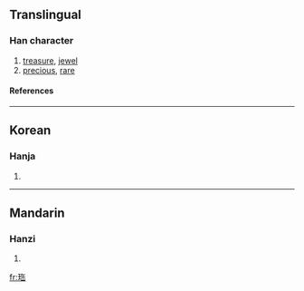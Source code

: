 ==Translingual==
===Han character===
{{Han char|rn=96|rad=玉|as=06|sn=10|four=|canj=一土人十山 (MGOJU)}}
# [[treasure]], [[jewel]]
# [[precious]], [[rare]]
====References====
{{Han ref|kx=0731.070|dkj=20963|dj=1142.200|hdz=21111.080|uh=73E4|ud=29668}}

----
==Korean==
===Hanja===
{{ko-hanja|hangeul=보|eumhun=|rv=bo|mr=po|y=po}}
# {{defn|Korean}}

----
==Mandarin==
===Hanzi===
{{cmn-hanzi|pin=[[bǎo]] (bao3), [[hūi]] (hui1)|wg=pao<sup>3</sup>, hui<sup>1</sup>}}
# {{defn|Mandarin}}

[[fr:珤]]